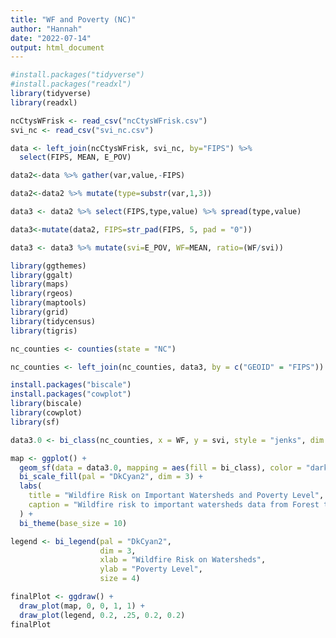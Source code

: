 ```yaml
---
title: "WF and Poverty (NC)"
author: "Hannah"
date: "2022-07-14"
output: html_document
---
```


```r
#install.packages("tidyverse")
#install.packages("readxl")
library(tidyverse)
library(readxl)
```

```r
ncCtysWFrisk <- read_csv("ncCtysWFrisk.csv")
svi_nc <- read_csv("svi_nc.csv")
```

```r
data <- left_join(ncCtysWFrisk, svi_nc, by="FIPS") %>%
  select(FIPS, MEAN, E_POV)
```

```r
data2<-data %>% gather(var,value,-FIPS)
```

```r
data2<-data2 %>% mutate(type=substr(var,1,3))
```

```r
data3 <- data2 %>% select(FIPS,type,value) %>% spread(type,value)
```

```r
data3<-mutate(data2, FIPS=str_pad(FIPS, 5, pad = "0"))
```

```r
data3 <- data3 %>% mutate(svi=E_POV, WF=MEAN, ratio=(WF/svi))
```

```r
library(ggthemes)
library(ggalt)
library(maps)
library(rgeos)
library(maptools)
library(grid)
library(tidycensus)
library(tigris)
```

```r
nc_counties <- counties(state = "NC")
```

```r
nc_counties <- left_join(nc_counties, data3, by = c("GEOID" = "FIPS"))
```

```r
install.packages("biscale")
install.packages("cowplot")
library(biscale)
library(cowplot)
library(sf)
```

```r
data3.0 <- bi_class(nc_counties, x = WF, y = svi, style = "jenks", dim = 3)
```

```r
map <- ggplot() +
  geom_sf(data = data3.0, mapping = aes(fill = bi_class), color = "darkgrey", size = 0.1, show.legend = FALSE) +
  bi_scale_fill(pal = "DkCyan2", dim = 3) +
  labs(
    title = "Wildfire Risk on Important Watersheds and Poverty Level",
    caption = "Wildfire risk to important watersheds data from Forest to Faucets (https://www.fs.fed.us/ecosystemservices/FS_Efforts/forests2faucets.shtml);\nLevel of minority presence from the Social Vulnerability Index (https://www.atsdr.cdc.gov/placeandhealth/svi/index.html)."
  ) +
  bi_theme(base_size = 10)

legend <- bi_legend(pal = "DkCyan2",
                    dim = 3,
                    xlab = "Wildfire Risk on Watersheds",
                    ylab = "Poverty Level",
                    size = 4)

finalPlot <- ggdraw() +
  draw_plot(map, 0, 0, 1, 1) +
  draw_plot(legend, 0.2, .25, 0.2, 0.2)
finalPlot
```